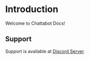 # Introduction
 
Welcome to Chattabot Docs!

## Support

Support is available at [Discord Server](https://discord.gg/uNumk3KMXw).
